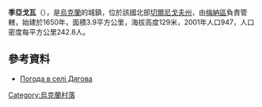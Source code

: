 {{coord|51|30|19|N|32|3|57|E|scale:100000|display=title}}

'''季亞戈瓦'''（{{lang-uk|Дягова}}），是[[烏克蘭|烏克蘭]]的城鎮，位於該國北部[[切爾尼戈夫州|切爾尼戈夫州]]，由[[梅納區|梅納區]]負責管轄，始建於1650年，面積3.9平方公里，海拔高度129米，2001年人口947，人口密度每平方公里242.8人。

==參考資料==
* [http://weather.in.ua/ua/chernigovskaja/7522 Погода в селі Дягова]{{Wayback|url=http://weather.in.ua/ua/chernigovskaja/7522 |date=20200807130523 }}

{{Ukraine-geo-stub}}
[[Category:烏克蘭村落|Category:烏克蘭村落]]